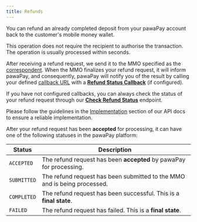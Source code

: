 ```yaml
---
title: Refunds
---
```


You can refund an already completed deposit from your pawaPay account back to the customer's mobile money wallet. 

This operation does not require the recipient to authorise the transaction. The operation is usually processed within seconds.

After receiving a refund request, we send it to the MMO specified as the [correspondent](/using_the_api#correspondents). 
When the MMO finalizes your refund request, it will inform pawaPay, and consequently, pawaPay will notify you of the result by calling your defined [callback URL](/using_the_api#callback-urls) with a **[Refund Status Callback](/v1/api-reference/refunds/refund-callback)** (if configured). 

If you have not configured callbacks, you can always check the status of your refund request through our **[Check Refund Status](/v1/api-reference/refunds/check-refund-status)** endpoint. 

<Tip>Please follow the guidelines in the [Implementation](/implementation) section of our API docs to ensure a reliable implementation.</Tip>

After your refund request has been **accepted** for processing, it can have one of the following statuses in the pawaPay platform:

Status | Description
-------|------------
`ACCEPTED` | The refund request has been **accepted** by pawaPay for processing.
`SUBMITTED` | The refund request has been submitted to the MMO and is being processed.
`COMPLETED` | The refund request has been successful. This is a **final state**.
`FAILED` | The refund request has failed. This is a **final state**. 